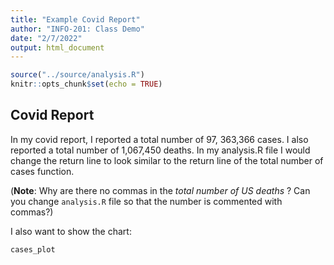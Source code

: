 ```yaml
---
title: "Example Covid Report"
author: "INFO-201: Class Demo"
date: "2/7/2022"
output: html_document
---
```


```r
source("../source/analysis.R")
knitr::opts_chunk$set(echo = TRUE)
```

## Covid Report
In my covid report, I reported a total number of 97, 363,366 cases. I also reported a total number of 1,067,450 deaths. In my analysis.R file I would change the return line to look similar to the return line of the total number of cases function. 

(**Note**: Why are there no commas in the *total number of US deaths* ? Can you change `analysis.R` file so that the number is commented with commas?)

I also want to show the chart:
``` r
cases_plot
```

